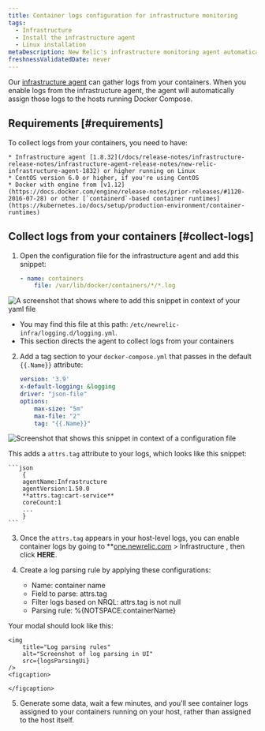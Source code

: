 ```yaml
---
title: Container logs configuration for infrastructure monitoring
tags:
  - Infrastructure
  - Install the infrastructure agent
  - Linux installation
metaDescription: New Relic's infrastructure monitoring agent automatically instruments container runtimes to collect container metrics and metadata.
freshnessValidatedDate: never
---
```





Our [infrastructure agent](/docs/infrastructure/infrastructure-monitoring/get-started/get-started-infrastructure-monitoring) can gather logs from your containers. When you enable logs from the infrastructure agent, the agent will automatically assign those logs to the hosts running Docker Compose.

## Requirements [#requirements]

To collect logs from your containers, you need to have:

    * Infrastructure agent [1.8.32](/docs/release-notes/infrastructure-release-notes/infrastructure-agent-release-notes/new-relic-infrastructure-agent-1832) or higher running on Linux
    * CentOS version 6.0 or higher, if you're using CentOS 
    * Docker with engine from [v1.12](https://docs.docker.com/engine/release-notes/prior-releases/#1120-2016-07-28) or other [`containerd`-based container runtimes](https://kubernetes.io/docs/setup/production-environment/container-runtimes)

## Collect logs from your containers [#collect-logs]

1. Open the configuration file for the infrastructure agent and add this snippet:  

    ```yml
    - name: containers
        file: /var/lib/docker/containers/*/*.log
    ```

<img
    title="Add the containers path to your snippet"
    alt="A screenshot that shows where to add this snippet in context of your yaml file"
    src={infrastructureAddContainersLogPath}
/>

* You may find this file at this path: `/etc/newrelic-infra/logging.d/logging.yml`.
* This section directs the agent to collect logs from your containers

2. Add a tag section to your `docker-compose.yml` that passes in the default `{{.Name}}` attribute:

    ```yml
    version: '3.9'
    x-default-logging: &logging
    driver: "json-file"
    options:
        max-size: "5m"
        max-file: "2"
        tag: "{{.Name}}"
    ```

<img
    title="Configuration file in context"
    alt="Screenshot that shows this snippet in context of a configuration file"
    src={infrastructureAddNamesLogs}
/>

This adds a `attrs.tag` attribute to your logs, which looks like this snippet:

    ```json
        {
        agentName:Infrastructure
        agentVersion:1.50.0
        **attrs.tag:cart-service**
        coreCount:1
        ...
        }
    ```

3. Once the `attrs.tag` appears in your host-level logs, you can enable container logs by going to <DoNotTranslate>**[one.newrelic.com](https://one.newrelic.com) > Infrastructure </DoNotTranslate>, then click <DoNotTranslate>**HERE**</DoNotTranslate>.

4. Create a log parsing rule by applying these configurations:

    * Name: container name
    * Field to parse: attrs.tag
    * Filter logs based on NRQL: attrs.tag is not null
    * Parsing rule: %{NOTSPACE:containerName}

Your modal should look like this:

    <img
        title="Log parsing rules"
        alt="Screenshot of log parsing in UI"
        src={logsParsingUi}
    />
    <figcaption>
        
    </figcaption>

5. Generate some data, wait a few minutes, and you'll see container logs assigned to your containers running on your host, rather than assigned to the host itself.
